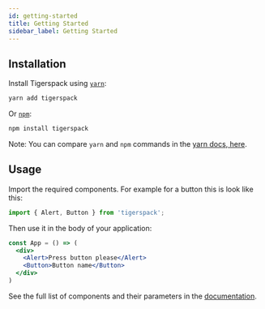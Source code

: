 ```yaml
---
id: getting-started
title: Getting Started
sidebar_label: Getting Started
---
```


## Installation
Install Tigerspack using [`yarn`](https://yarnpkg.com/en/package/jest):

```bash
yarn add tigerspack
```

Or [`npm`](https://www.npmjs.com/):

```bash
npm install tigerspack
```

Note: You can compare `yarn` and `npm` commands in the [yarn docs, here](https://yarnpkg.com/en/docs/migrating-from-npm#toc-cli-commands-comparison).

## Usage
Import the required components. For example for a button this is look like this:
```jsx harmony
import { Alert, Button } from 'tigerspack';
```
Then use it in the body of your application:

```jsx harmony
const App = () => (
  <div>
    <Alert>Press button please</Alert>
    <Button>Button name</Button>
  </div>
)
```
See the full list of components and their parameters in the  [documentation](https://tigerspack.awb.pw/docs/components/alert).
